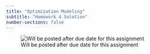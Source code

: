 ```yaml
---
title: "Optimization Modeling"
subtitle: "Homework 4 Solution"
number-sections: false
---
```


![Will be posted after due date for this assignment](../images/UnderConstruction.png){alt="Will be posted after due date for this assignment" fig-alt="Homework Solution 1" fig-align="center"}

